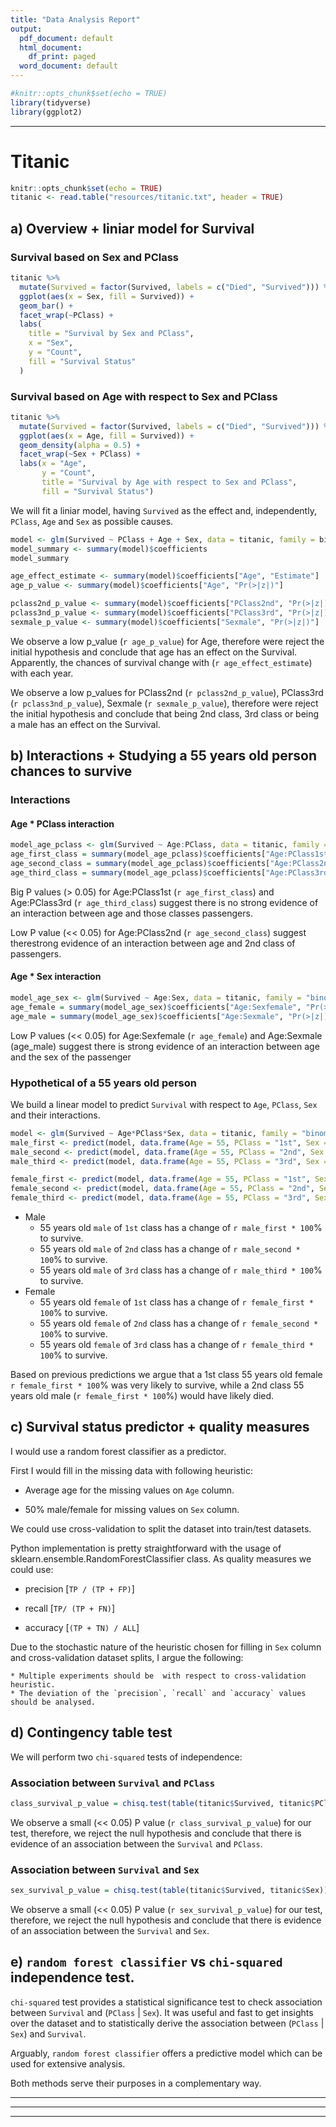 ```yaml
---
title: "Data Analysis Report"
output:
  pdf_document: default
  html_document:
    df_print: paged
  word_document: default
---
```


```r
#knitr::opts_chunk$set(echo = TRUE)
library(tidyverse)
library(ggplot2)

```

***

# Titanic

```r
knitr::opts_chunk$set(echo = TRUE)
titanic <- read.table("resources/titanic.txt", header = TRUE)
```

## a) Overview + liniar model for Survival

### Survival based on Sex and PClass

```r
titanic %>%
  mutate(Survived = factor(Survived, labels = c("Died", "Survived"))) %>% 
  ggplot(aes(x = Sex, fill = Survived)) +
  geom_bar() +
  facet_wrap(~PClass) +
  labs(
    title = "Survival by Sex and PClass",
    x = "Sex",
    y = "Count",
    fill = "Survival Status"
  )
```

### Survival based on Age with respect to Sex and PClass
```r
titanic %>%
  mutate(Survived = factor(Survived, labels = c("Died", "Survived"))) %>% 
  ggplot(aes(x = Age, fill = Survived)) +
  geom_density(alpha = 0.5) +
  facet_wrap(~Sex + PClass) +
  labs(x = "Age",
       y = "Count",
       title = "Survival by Age with respect to Sex and PClass",
       fill = "Survival Status")
```


We will fit a liniar model, having `Survived` as the effect and, independently, `PClass`, `Age` and `Sex` as possible causes.

```r
model <- glm(Survived ~ PClass + Age + Sex, data = titanic, family = binomial)
model_summary <- summary(model)$coefficients
model_summary
```

```r
age_effect_estimate <- summary(model)$coefficients["Age", "Estimate"]
age_p_value <- summary(model)$coefficients["Age", "Pr(>|z|)"]

pclass2nd_p_value <- summary(model)$coefficients["PClass2nd", "Pr(>|z|)"]
pclass3nd_p_value <- summary(model)$coefficients["PClass3rd", "Pr(>|z|)"]
sexmale_p_value <- summary(model)$coefficients["Sexmale", "Pr(>|z|)"]
```


We observe a low p_value (`r age_p_value`) for Age, therefore were reject the initial hypothesis and conclude that age has an effect on the Survival. Apparently, the chances of survival change with (`r age_effect_estimate`) with each year.

We observe a low p_values for PClass2nd (`r pclass2nd_p_value`), PClass3rd (`r pclass3nd_p_value`), Sexmale (`r sexmale_p_value`), therefore were reject the initial hypothesis and conclude that being 2nd class, 3rd class or being a male has an effect on the Survival. 

## b) Interactions + Studying a 55 years old person chances to survive

### Interactions

#### Age * PClass interaction

```r
model_age_pclass <- glm(Survived ~ Age:PClass, data = titanic, family = "binomial")
age_first_class = summary(model_age_pclass)$coefficients["Age:PClass1st", "Pr(>|z|)"]
age_second_class = summary(model_age_pclass)$coefficients["Age:PClass2nd", "Pr(>|z|)"]
age_third_class = summary(model_age_pclass)$coefficients["Age:PClass3rd", "Pr(>|z|)"]
```

Big P values (> 0.05) for Age:PClass1st (`r age_first_class`) and Age:PClass3rd (`r age_third_class`) suggest there is no strong evidence of an interaction between age and those classes passengers.

Low P value (<< 0.05) for Age:PClass2nd (`r age_second_class`) suggest therestrong evidence of an interaction between age and 2nd class of passengers.

#### Age * Sex interaction
```r
model_age_sex <- glm(Survived ~ Age:Sex, data = titanic, family = "binomial")
age_female = summary(model_age_sex)$coefficients["Age:Sexfemale", "Pr(>|z|)"]
age_male = summary(model_age_sex)$coefficients["Age:Sexmale", "Pr(>|z|)"]
```
Low P values (<< 0.05) for Age:Sexfemale (`r age_female`) and Age:Sexmale (age_male) suggest there is strong evidence of an interaction between age and the sex of the passenger

### Hypothetical of a 55 years old person

We build a linear model to predict `Survival` with respect to `Age`, `PClass`, `Sex` and their interactions.
```r
model <- glm(Survived ~ Age*PClass*Sex, data = titanic, family = "binomial")
male_first <- predict(model, data.frame(Age = 55, PClass = "1st", Sex = "male"), type = "response") 
male_second <- predict(model, data.frame(Age = 55, PClass = "2nd", Sex = "male"), type = "response") 
male_third <- predict(model, data.frame(Age = 55, PClass = "3rd", Sex = "male"), type = "response") 

female_first <- predict(model, data.frame(Age = 55, PClass = "1st", Sex = "female"), type = "response") 
female_second <- predict(model, data.frame(Age = 55, PClass = "2nd", Sex = "female"), type = "response") 
female_third <- predict(model, data.frame(Age = 55, PClass = "3rd", Sex = "female"), type = "response") 
```

  * Male
    + 55 years old `male` of `1st` class has a change of `r male_first * 100`% to survive.
    + 55 years old `male` of `2nd` class has a change of `r male_second * 100`% to survive.
    + 55 years old `male` of `3rd` class has a change of `r male_third * 100`% to survive.

  * Female
    + 55 years old `female` of `1st` class has a change of `r female_first * 100`% to survive.
    + 55 years old `female` of `2nd` class has a change of `r female_second * 100`% to survive.
    + 55 years old `female` of `3rd` class has a change of `r female_third * 100`% to survive.

Based on previous predictions we argue that a 1st class 55 years old female `r female_first * 100`% was very likely to survive, while a 2nd class 55 years old male (`r female_first * 100`%) would have likely died.

## c) Survival status predictor + quality measures

I would use a random forest classifier as a predictor.

First I would fill in the missing data with following heuristic:

  * Average age for the missing values on `Age` column.
  
  * 50% male/female for missing values on `Sex` column.

We could use cross-validation to split the dataset into train/test datasets.

Python implementation is pretty straightforward with the usage of sklearn.ensemble.RandomForestClassifier class.
As quality measures we could use:

  * precision [`TP / (TP + FP)`]
  
  * recall [`TP/ (TP + FN)`]
  
  * accuracy [`(TP + TN) / ALL`]
 
Due to the stochastic nature of the heuristic chosen for filling in `Sex` column and cross-validation dataset splits, I argue the following:

    * Multiple experiments should be  with respect to cross-validation heuristic.
    * The deviation of the `precision`, `recall` and `accuracy` values should be analysed.

## d) Contingency table test

We will perform two `chi-squared` tests of independence:

### Association between `Survival` and `PClass` 
```r
class_survival_p_value = chisq.test(table(titanic$Survived, titanic$PClass))$p.value 
```

We observe a small (<< 0.05) P value (`r class_survival_p_value`) for our test, therefore, we reject the null hypothesis and conclude that there is evidence of an association between the `Survival` and `PClass`.

### Association between `Survival` and `Sex` 
```r
sex_survival_p_value = chisq.test(table(titanic$Survived, titanic$Sex))$p.value 
```

We observe a small (<< 0.05) P value (`r sex_survival_p_value`) for our test, therefore, we reject the null hypothesis and conclude that there is evidence of an association between the `Survival` and `Sex`.

## e) `random forest classifier` vs `chi-squared` independence test.

`chi-squared` test provides a statistical significance test to check association between `Survival` and (`PClass` | `Sex`).
It was useful and fast to get insights over the dataset and to statistically derive the association between (`PClass` | `Sex`) and `Survival`.

Arguably, `random forest classifier` offers a predictive model which can be used for extensive analysis.

Both methods serve their purposes in a complementary way.

***
***
***
